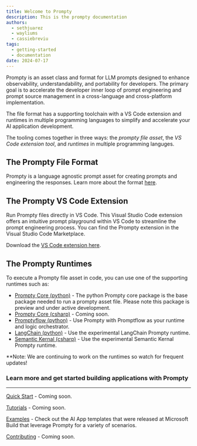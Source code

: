 ```yaml
---
title: Welcome to Prompty
description: This is the prompty documentation
authors:
  - sethjuarez
  - wayliums
  - cassiebreviu
tags:
  - getting-started
  - documentation
date: 2024-07-17
---
```


Prompty is an asset class and format for LLM prompts designed to enhance observability, understandability, and portability for developers. The primary goal is to accelerate the developer inner loop of prompt engineering and prompt source management in a cross-language and cross-platform implementation.

The file format has a supporting toolchain with a VS Code extension and runtimes in multiple programming languages to simplify and accelerate your AI application development.

The tooling comes together in three ways: the *prompty file asset*, the *VS Code extension tool*, and *runtimes* in multiple programming languges.

## The Prompty File Format
Prompty is a language agnostic prompt asset for creating prompts and engineering the responses. Learn more about the format [here](/docs/prompty-file-spec).

## The Prompty VS Code Extension
Run Prompty files directly in VS Code. This Visual Studio Code extension offers an intuitive prompt playground within VS Code to streamline the prompt engineering process. You can find the Prompty extension in the Visual Studio Code Marketplace.

Download the [VS Code extension here](https://marketplace.visualstudio.com/items?itemName=ms-toolsai.prompty).


## The Prompty Runtimes

To execute a Prompty file asset in code, you can use one of the supporting runtimes such as: 

* [Prompty Core (python)](https://pypi.org/project/prompty/) - The python Prompty core package is the base package needed to run a prompty asset file. Please note this package is preview and under active development.
* [Prompty Core (csharp)]() - Coming soon.
* [Promptyflow (python)](https://microsoft.github.io/promptflow/) -  Use Prompty with Promptflow as your runtime and logic orchestrator.
* [LangChain (python)](https://pypi.org/project/langchain-prompty/) - Use the experimental LangChain Prompty runtime.
* [Semantic Kernal (csharp)](https://learn.microsoft.com/semantic-kernel/) - Use the experimental Semantic Kernal Prompty runtime.

**Note: We are continuing to work on the runtimes so watch for frequent updates!

### Learn more and get started building applications with Prompty
________________________
[Quick Start](/docs/getting-started/) - Coming soon.

[Tutorials](/docs/tutorials/) - Coming soon.

[Examples](https://learn.microsoft.com/en-us/collections/5pq0uompdgje8d) - Check out the AI App templates that were released at Microsoft Build that leverage Prompty for a variety of scenarios.

[Contributing](/docs/contributing/) - Coming soon.

